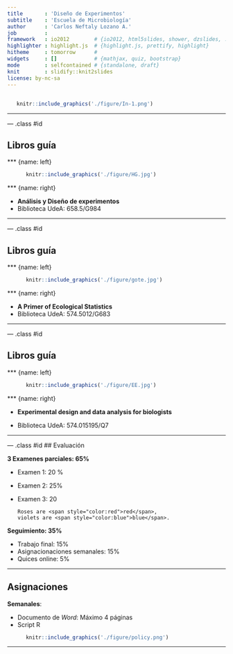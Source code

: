 ```yaml
---
title       : 'Diseño de Experimentos'
subtitle    : 'Escuela de Microbiología'
author      : 'Carlos Neftaly Lozano A.'
job         : 
framework   : io2012        # {io2012, html5slides, shower, dzslides, ...}
highlighter : highlight.js  # {highlight.js, prettify, highlight}
hitheme     : tomorrow      # 
widgets     : []            # {mathjax, quiz, bootstrap}
mode        : selfcontained # {standalone, draft}
knit        : slidify::knit2slides
license: by-nc-sa
---
```


## 

```r
   knitr::include_graphics('./figure/In-1.png')
```
---

--- .class #id 

## Libros guía
<style>
  <slide class="{{ slide.class }}" id="{{ slide.id }}">
    <hgroup>
    {{{ slide.header }}}
  </hgroup>
    <article>
    <hr noshade size=4 color='red'>  
    {{{ slide.content }}}  
    <div class='left' style='float:left;width:48%'>
    {{{ slide.left.html }}}
    </div>    
      <div class='right' style='float:right;width:48%'>
      {{{ slide.right.html }}}
      </div>
        </article>
        </slide>
</style>
        
        
*** {name: left}
     
```r
      knitr::include_graphics('./figure/HG.jpg')
```
      
*** {name: right}
      
- **Análisis y Diseño de experimentos**
- Biblioteca UdeA: 658.5/G984
 
--- 

--- .class #id 


## Libros guía
<style>
  <slide class="{{ slide.class }}" id="{{ slide.id }}">
    <hgroup>
    {{{ slide.header }}}
  </hgroup>
    <article>
    <hr noshade size=4 color='red'>  
    {{{ slide.content }}}  
    <div class='left' style='float:left;width:48%'>
    {{{ slide.left.html }}}
    </div>    
      <div class='right' style='float:right;width:48%'>
      {{{ slide.right.html }}}
      </div>
        </article>
        </slide>
</style>
        
        
*** {name: left}
     
```r
      knitr::include_graphics('./figure/gote.jpg')
```
      
*** {name: right}
      
+ __A Primer of Ecological Statistics__
+ Biblioteca UdeA: 574.5012/G683
      
--- 

--- .class #id 

## Libros guía
<style>
  <slide class="{{ slide.class }}" id="{{ slide.id }}">
    <hgroup>
    {{{ slide.header }}}
  </hgroup>
    <article>
    <hr noshade size=4 color='red'>  
    {{{ slide.content }}}  
    <div class='left' style='float:left;width:48%'>
    {{{ slide.left.html }}}
    </div>    
      <div class='right' style='float:right;width:48%'>
      {{{ slide.right.html }}}
      </div>
        </article>
        </slide>
</style>
        
        
*** {name: left}
     
```r
      knitr::include_graphics('./figure/EE.jpg')
```
      
*** {name: right}
      
+ __Experimental design and data analysis for biologists__
      
+ Biblioteca UdeA: 574.015195/Q7
      
--- 

--- .class #id 
## Evaluación

__3 Examenes parciales: 65%__
      
+ Examen 1: 20 %
+ Examen 2: 25%
+ Examen 3: 20
      
      Roses are <span style="color:red">red</span>, 
      violets are <span style="color:blue">blue</span>.
      
__Seguimiento: 35%__
      
+ Trabajo final: 15%
+ Asignacionaciones semanales: 15% 
+ Quices online: 5% 

---


## Asignaciones 

__Semanales__: 

+ Documento de _Word_: Máximo 4 páginas
+ Script R

```r
      knitr::include_graphics('./figure/policy.png')
```

---

        
